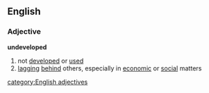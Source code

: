==English==
===Adjective===
'''undeveloped'''
#not [[developed]] or [[used]]
#[[lagging]] [[behind]] others, especially in [[economic]] or [[social]] matters
[[category:English adjectives]]